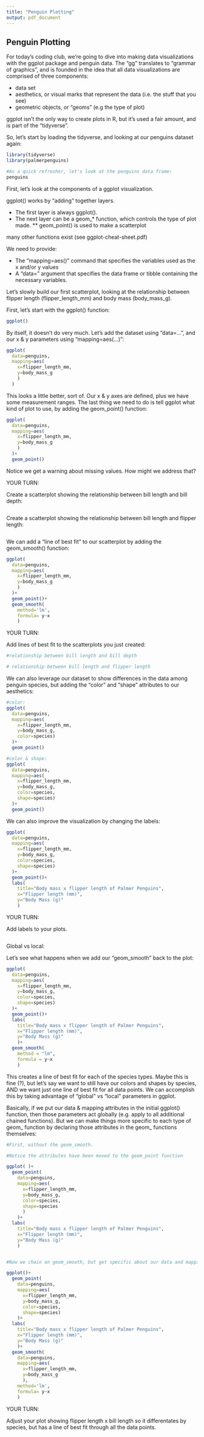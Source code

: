 ```yaml
---
title: "Penguin Plotting"
output: pdf_document
---
```



## Penguin Plotting


For today's coding club, we're going to dive into making data visualizations with the ggplot package and penguin data. The "gg" translates to "grammar of graphics", and is founded in the idea that all data visualizations are comprised of three components:

* data set
* aesthetics, or visual marks that represent the data (i.e. the stuff that you see)
* geometric objects, or "geoms" (e.g the type of plot)

ggplot isn't the only way to create plots in R, but it's used a fair amount, and is part of the "tidyverse". 


So, let's start by loading the tidyverse, and looking at our penguins dataset again:

```r
library(tidyverse)
library(palmerpenguins)

#As a quick refresher, let's look at the penguins data frame:
penguins
```

First, let's look at the components of a ggplot visualization.

ggplot() works by “adding” together layers.

* The first layer is always ggplot().
* The next layer can be a geom_* function, which controls the type of plot made.
** geom_point() is used to make a scatterplot

many other functions exist (see ggplot-cheat-sheet.pdf)

We need to provide:

* The "mapping=aes()" command that specifies the variables used as the x and/or y values
* A "data=" argument that specifies the data frame or tibble containing the necessary variables.

Let's slowly build our first scatterplot, looking at the relationship between flipper length (flipper_length_mm) and body mass (body_mass_g).

First, let's start with the ggplot() function:

```r

ggplot()


```

By itself, it doesn't do very much. Let's add the dataset using "data=...", and our x & y parameters using "mapping=aes(...)":

```r

ggplot(
  data=penguins, 
  mapping=aes(
    x=flipper_length_mm, 
    y=body_mass_g
    )
  )

```

This looks a little better, sort of. Our x & y axes are defined, plus we have some measurement ranges. The last thing we need to do is tell ggplot what kind of plot to use, by adding the geom_point() function:

```r

ggplot(
  data=penguins, 
  mapping=aes(
    x=flipper_length_mm, 
    y=body_mass_g
    )
  )+
  geom_point()


```

Notice we get a warning about missing values. How might we address that?


YOUR TURN:

Create a scatterplot showing the relationship between bill length and bill depth:

```r



```

Create a scatterplot showing the relationship between bill length and flipper length:

```r




```



We can add a "line of best fit" to our scatterplot by adding the geom_smooth() function:

```r

ggplot(
  data=penguins, 
  mapping=aes(
    x=flipper_length_mm, 
    y=body_mass_g
    )
  )+
  geom_point()+
  geom_smooth(
    method='lm', 
    formula= y~x
    )

```


YOUR TURN:

Add lines of best fit to the scatterplots you just created:

```r

#relationship between bill length and bill depth


```



```r

# relationship between bill length and flipper length


```


We can also leverage our dataset to show differences in the data among penguin species, but adding the "color" and "shape" attributes to our aesthetics:

```r



#color:
ggplot(
  data=penguins, 
  mapping=aes(
    x=flipper_length_mm, 
    y=body_mass_g, 
    color=species)
  )+
  geom_point()

#color & shape:
ggplot(
  data=penguins, 
  mapping=aes(
    x=flipper_length_mm, 
    y=body_mass_g, 
    color=species, 
    shape=species)
  )+
  geom_point()


```

We can also improve the visualization by changing the labels:

```r

ggplot(
  data=penguins, 
  mapping=aes(
    x=flipper_length_mm, 
    y=body_mass_g, 
    color=species, 
    shape=species)
  )+
  geom_point()+
  labs(
    title="Body mass x flipper length of Palmer Penguins",
    x="Flipper length (mm)", 
    y="Body Mass (g)"
    )


```



YOUR TURN:

Add labels to your plots.

```r




```


Global vs local:

Let's see what happens when we add our "geom_smooth" back to the plot:

```r

ggplot(
  data=penguins, 
  mapping=aes(
    x=flipper_length_mm, 
    y=body_mass_g, 
    color=species, 
    shape=species)
  )+
  geom_point()+
  labs(
    title="Body mass x flipper length of Palmer Penguins", 
    x="Flipper length (mm)", 
    y="Body Mass (g)"
    )+
  geom_smooth(
    method = "lm", 
    formula = y~x
    )


```

This creates a line of best fit for each of the species types. Maybe this is fine (?), but let's say we want to still have our colors and shapes by species, AND we want just one line of best fit for all data points. We can accomplish this by taking advantage of "global" vs "local" parameters in ggplot. 

Basically, if we put our data & mapping attributes in the initial ggplot() function, then those parameters act globally (e.g. apply to all additional chained functions). But we can make things more specific to each type of geom_ function by declaring those attributes in the geom_ functions themselves:


```r

#First, without the geom_smooth. 

#Notice the attributes have been moved to the geom_point function

ggplot( )+
  geom_point(
    data=penguins, 
    mapping=aes(
      x=flipper_length_mm, 
      y=body_mass_g, 
      color=species, 
      shape=species
      )
    )+
  labs(
    title="Body mass x flipper length of Palmer Penguins", 
    x="Flipper length (mm)", 
    y="Body Mass (g)"
    )



```

```r

#Now we chain on geom_smooth, but get specific about our data and mapping within that function...there is no shape/color parameter, so it makes the line of best fit over all the data

ggplot()+
  geom_point(
    data=penguins, 
    mapping=aes(
      x=flipper_length_mm, 
      y=body_mass_g, 
      color=species, 
      shape=species)
    )+
  labs(
    title="Body mass x flipper length of Palmer Penguins", 
    x="Flipper length (mm)", 
    y="Body Mass (g)"
    )+
  geom_smooth(
    data=penguins, 
    mapping=aes(
      x=flipper_length_mm, 
      y=body_mass_g
      ),
    method='lm', 
    formula= y~x
    )

```


YOUR TURN:

Adjust your plot showing flipper length x bill length so it differentates by species, but has a line of best fit through all the data points.

```r

```



